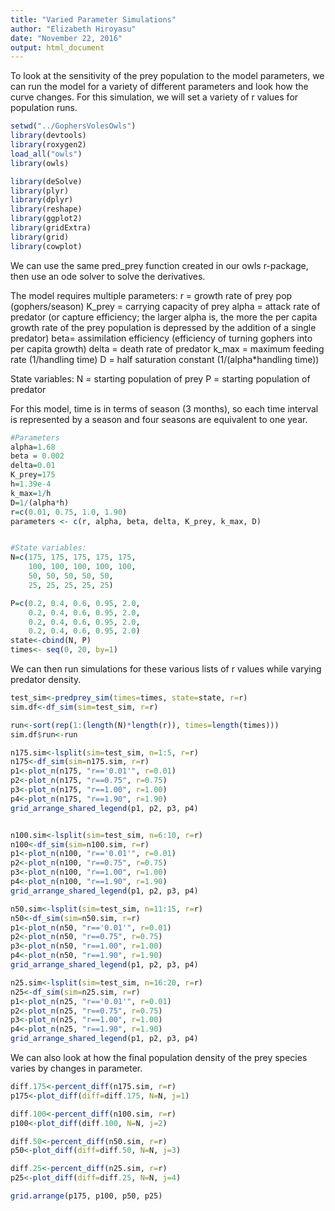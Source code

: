 ```yaml
---
title: "Varied Parameter Simulations"
author: "Elizabeth Hiroyasu"
date: "November 22, 2016"
output: html_document
---
```


To look at the sensitivity of the prey population to the model parameters, we can run the model for a variety of different parameters and look how the curve changes. For this simulation, we will set a variety of r values for population runs.


```r
setwd("../GophersVolesOwls")
library(devtools)
library(roxygen2)
load_all("owls")
library(owls)

library(deSolve)
library(plyr)
library(dplyr)
library(reshape)
library(ggplot2)
library(gridExtra)
library(grid)
library(cowplot)
```

We can use the same pred_prey function created in our owls r-package, then use an ode solver to solve the derivatives.

The model requires multiple parameters:
r = growth rate of prey pop (gophers/season)
K_prey = carrying capacity of prey
alpha = attack rate of predator (or capture efficiency; the larger alpha is, the more the per capita growth rate of the prey population is depressed by the addition of a single predator)
beta= assimilation efficiency (efficiency of turning gophers into per capita growth)
delta = death rate of predator
k_max = maximum feeding rate (1/handling time)
D = half saturation constant (1/(alpha*handling time))

State variables:
N = starting population of prey 
P = starting population of predator


For this model, time is in terms of season (3 months), so each time interval is represented by a season and four seasons are equivalent to one year.
```r
#Parameters
alpha=1.68
beta = 0.002
delta=0.01
K_prey=175
h=1.39e-4
k_max=1/h
D=1/(alpha*h)
r=c(0.01, 0.75, 1.0, 1.90)
parameters <- c(r, alpha, beta, delta, K_prey, k_max, D)


#State variables:
N=c(175, 175, 175, 175, 175,
    100, 100, 100, 100, 100,
    50, 50, 50, 50, 50,
    25, 25, 25, 25, 25)

P=c(0.2, 0.4, 0.6, 0.95, 2.0, 
    0.2, 0.4, 0.6, 0.95, 2.0,
    0.2, 0.4, 0.6, 0.95, 2.0,
    0.2, 0.4, 0.6, 0.95, 2.0)
state<-cbind(N, P)
times<- seq(0, 20, by=1)
```

We can then run simulations for these various lists of r values while varying predator density.
```r
test_sim<-predprey_sim(times=times, state=state, r=r)
sim.df<-df_sim(sim=test_sim, r=r)

run<-sort(rep(1:(length(N)*length(r)), times=length(times)))
sim.df$run<-run

n175.sim<-lsplit(sim=test_sim, n=1:5, r=r)
n175<-df_sim(sim=n175.sim, r=r)
p1<-plot_n(n175, "r=='0.01'", r=0.01)
p2<-plot_n(n175, "r==0.75", r=0.75)
p3<-plot_n(n175, "r==1.00", r=1.00)
p4<-plot_n(n175, "r==1.90", r=1.90)
grid_arrange_shared_legend(p1, p2, p3, p4)


n100.sim<-lsplit(sim=test_sim, n=6:10, r=r)
n100<-df_sim(sim=n100.sim, r=r)
p1<-plot_n(n100, "r=='0.01'", r=0.01)
p2<-plot_n(n100, "r==0.75", r=0.75)
p3<-plot_n(n100, "r==1.00", r=1.00)
p4<-plot_n(n100, "r==1.90", r=1.90)
grid_arrange_shared_legend(p1, p2, p3, p4)

n50.sim<-lsplit(sim=test_sim, n=11:15, r=r)
n50<-df_sim(sim=n50.sim, r=r)
p1<-plot_n(n50, "r=='0.01'", r=0.01)
p2<-plot_n(n50, "r==0.75", r=0.75)
p3<-plot_n(n50, "r==1.00", r=1.00)
p4<-plot_n(n50, "r==1.90", r=1.90)
grid_arrange_shared_legend(p1, p2, p3, p4)

n25.sim<-lsplit(sim=test_sim, n=16:20, r=r)
n25<-df_sim(sim=n25.sim, r=r)
p1<-plot_n(n25, "r=='0.01'", r=0.01)
p2<-plot_n(n25, "r==0.75", r=0.75)
p3<-plot_n(n25, "r==1.00", r=1.00)
p4<-plot_n(n25, "r==1.90", r=1.90)
grid_arrange_shared_legend(p1, p2, p3, p4)

```

We can also look at how the final population density of the prey species varies by changes in parameter.
```r

diff.175<-percent_diff(n175.sim, r=r)
p175<-plot_diff(diff=diff.175, N=N, j=1)

diff.100<-percent_diff(n100.sim, r=r)
p100<-plot_diff(diff.100, N=N, j=2)

diff.50<-percent_diff(n50.sim, r=r)
p50<-plot_diff(diff=diff.50, N=N, j=3)

diff.25<-percent_diff(n25.sim, r=r)
p25<-plot_diff(diff=diff.25, N=N, j=4)

grid.arrange(p175, p100, p50, p25)

```


